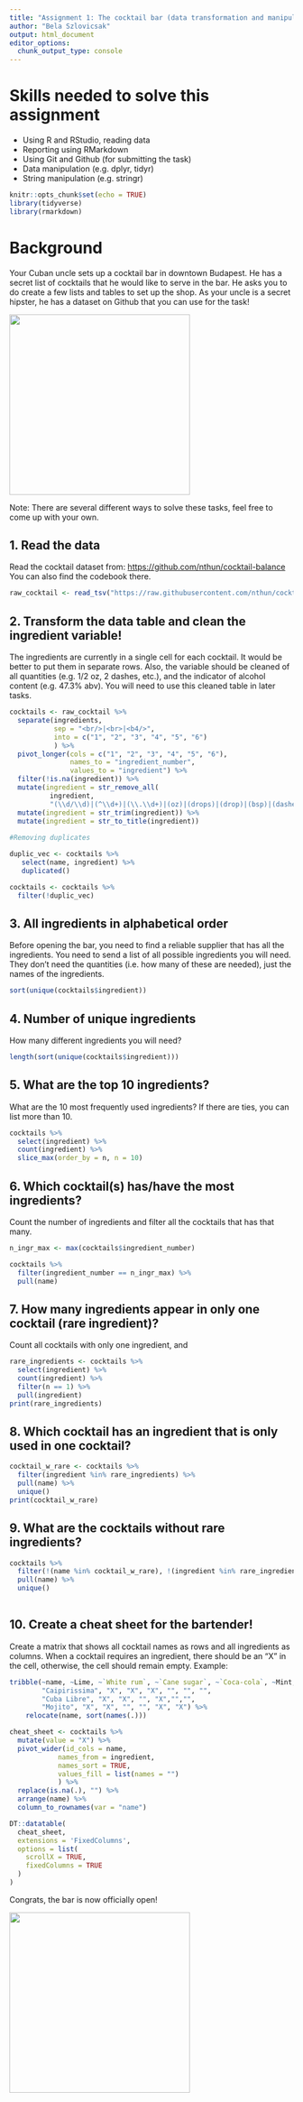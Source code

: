 ```yaml
---
title: "Assignment 1: The cocktail bar (data transformation and manipulation)"
author: "Bela Szlovicsak"
output: html_document
editor_options: 
  chunk_output_type: console
---
```


# Skills needed to solve this assignment

-   Using R and RStudio, reading data
-   Reporting using RMarkdown
-   Using Git and Github (for submitting the task)
-   Data manipulation (e.g. dplyr, tidyr)
-   String manipulation (e.g. stringr)

```r
knitr::opts_chunk$set(echo = TRUE)
library(tidyverse)
library(rmarkdown)
```

# Background

Your Cuban uncle sets up a cocktail bar in downtown Budapest. He has a secret list of cocktails that he would like to serve in the bar. He asks you to do create a few lists and tables to set up the shop. As your uncle is a secret hipster, he has a dataset on Github that you can use for the task!

![](https://media1.tenor.com/images/57a519cffd0ad4693be3b9c94b211540/tenor.gif?itemid=5195211){width="320"}

Note: There are several different ways to solve these tasks, feel free to come up with your own.

## 1. Read the data

Read the cocktail dataset from: <https://github.com/nthun/cocktail-balance> You can also find the codebook there.

```r
raw_cocktail <- read_tsv("https://raw.githubusercontent.com/nthun/cocktail-balance/master/cocktail_data.tsv")

```

## 2. Transform the data table and clean the ingredient variable!

The ingredients are currently in a single cell for each cocktail. It would be better to put them in separate rows. Also, the variable should be cleaned of all quantities (e.g. 1/2 oz, 2 dashes, etc.), and the indicator of alcohol content (e.g. 47.3% abv). You will need to use this cleaned table in later tasks.


```r
cocktails <- raw_cocktail %>% 
  separate(ingredients, 
           sep = "<br/>|<br>|<b4/>", 
           into = c("1", "2", "3", "4", "5", "6")
           ) %>% 
  pivot_longer(cols = c("1", "2", "3", "4", "5", "6"),
               names_to = "ingredient_number",
               values_to = "ingredient") %>% 
  filter(!is.na(ingredient)) %>% 
  mutate(ingredient = str_remove_all(
          ingredient,
          "(\\d/\\d)|(^\\d+)|(\\.\\d+)|(oz)|(drops)|(drop)|(bsp)|(dashes)|(dash)|(\\u008f)|\\(\\d+%\\sabv\\)|\\(\\d+\\.\\d%\\sabv\\)")) %>% 
  mutate(ingredient = str_trim(ingredient)) %>% 
  mutate(ingredient = str_to_title(ingredient))
  
#Removing duplicates

duplic_vec <- cocktails %>% 
   select(name, ingredient) %>% 
   duplicated()

cocktails <- cocktails %>% 
  filter(!duplic_vec)
```

## 3. All ingredients in alphabetical order

Before opening the bar, you need to find a reliable supplier that has all the ingredients. You need to send a list of all possible ingredients you will need. They don't need the quantities (i.e. how many of these are needed), just the names of the ingredients.

```r
sort(unique(cocktails$ingredient))

```

## 4. Number of unique ingredients

How many different ingredients you will need?

```r
length(sort(unique(cocktails$ingredient)))

```

## 5. What are the top 10 ingredients?

What are the 10 most frequently used ingredients? If there are ties, you can list more than 10.

```r
cocktails %>% 
  select(ingredient) %>% 
  count(ingredient) %>% 
  slice_max(order_by = n, n = 10)

```

## 6. Which cocktail(s) has/have the most ingredients?

Count the number of ingredients and filter all the cocktails that has that many.

```r
n_ingr_max <- max(cocktails$ingredient_number)

cocktails %>% 
  filter(ingredient_number == n_ingr_max) %>% 
  pull(name)

```

## 7. How many ingredients appear in only one cocktail (rare ingredient)?

Count all cocktails with only one ingredient, and

```r
rare_ingredients <- cocktails %>% 
  select(ingredient) %>% 
  count(ingredient) %>% 
  filter(n == 1) %>% 
  pull(ingredient)
print(rare_ingredients)

```

## 8. Which cocktail has an ingredient that is only used in one cocktail?

```r
cocktail_w_rare <- cocktails %>%
  filter(ingredient %in% rare_ingredients) %>% 
  pull(name) %>% 
  unique()
print(cocktail_w_rare)

```

## 9. What are the cocktails without rare ingredients?

```r
cocktails %>% 
  filter(!(name %in% cocktail_w_rare), !(ingredient %in% rare_ingredients)) %>% 
  pull(name) %>% 
  unique()
  
```

## 10. Create a cheat sheet for the bartender!

Create a matrix that shows all cocktail names as rows and all ingredients as columns. When a cocktail requires an ingredient, there should be an "X" in the cell, otherwise, the cell should remain empty. Example:

```r
tribble(~name, ~Lime, ~`White rum`, ~`Cane sugar`, ~`Coca-cola`, ~Mint, ~Soda,
        "Caipirissima", "X", "X", "X", "", "", "",
        "Cuba Libre", "X", "X", "", "X","","",
        "Mojito", "X", "X", "", "", "X", "X") %>% 
    relocate(name, sort(names(.)))
```

```r
cheat_sheet <- cocktails %>%
  mutate(value = "X") %>%
  pivot_wider(id_cols = name,
            names_from = ingredient,
            names_sort = TRUE,
            values_fill = list(names = "")
            ) %>%
  replace(is.na(.), "") %>%
  arrange(name) %>% 
  column_to_rownames(var = "name")

DT::datatable(
  cheat_sheet, 
  extensions = 'FixedColumns',
  options = list(
    scrollX = TRUE,
    fixedColumns = TRUE
  )
)


```


Congrats, the bar is now officially open!

![](https://i.pinimg.com/originals/4e/c1/0c/4ec10c9d32b2c7c28b4b638c7f809ec5.gif){width="320"}
